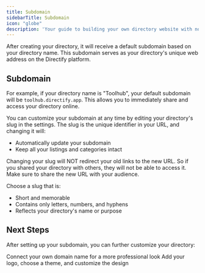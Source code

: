 ```yaml
---
title: Subdomain
sidebarTitle: Subdomain
icon: "globe"
description: 'Your guide to building your own directory website with no code'
---
```


After creating your directory, it will receive a default subdomain based on your directory name. This subdomain serves as your directory's unique web address on the Directify platform.

## Subdomain
For example, if your directory name is "Toolhub", your default subdomain will be `toolhub.directify.app`. This allows you to immediately share and access your directory online.

You can customize your subdomain at any time by editing your directory's slug in the settings. The slug is the unique identifier in your URL, and changing it will:

- Automatically update your subdomain
- Keep all your listings and categories intact

<Warning>
    Changing your slug will NOT redirect your old links to the new URL. So if you shared your directory with others, they will not be able to access it. 
    Make sure to share the new URL with your audience.
</Warning>

Choose a slug that is:
- Short and memorable
- Contains only letters, numbers, and hyphens
- Reflects your directory's name or purpose


## Next Steps

After setting up your subdomain, you can further customize your directory:

<CardGroup cols={2}>
  <Card
    title="Connect Custom Domain"
    icon="globe"
    href="/directories/custom-domain"
  >
    Connect your own domain name for a more professional look
  </Card>
  <Card
    title="Customize Your Directory"
    icon="palette" 
    href="/directories/customize-your-directory"
  >
    Add your logo, choose a theme, and customize the design
  </Card>
</CardGroup>

